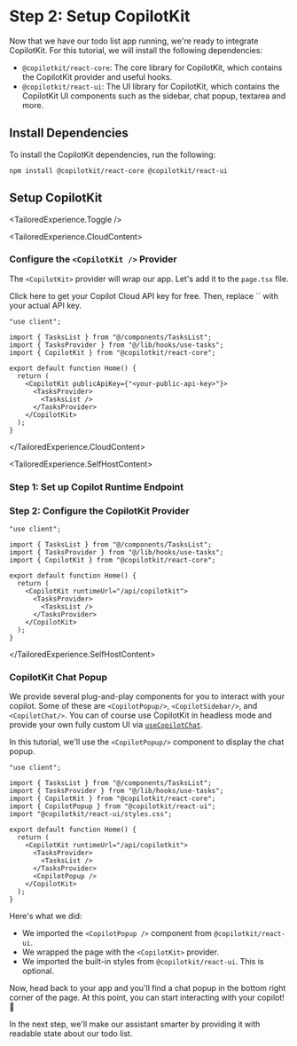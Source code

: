 
# Step 2: Setup CopilotKit

Now that we have our todo list app running, we're ready to integrate CopilotKit. For this tutorial, we will install the following dependencies:

- `@copilotkit/react-core`: The core library for CopilotKit, which contains the CopilotKit provider and useful hooks.
- `@copilotkit/react-ui`: The UI library for CopilotKit, which contains the CopilotKit UI components such as the sidebar, chat popup, textarea and more.

## Install Dependencies

To install the CopilotKit dependencies, run the following:

```shell npm2yarn
npm install @copilotkit/react-core @copilotkit/react-ui
```

## Setup CopilotKit

<TailoredExperience.Toggle />

<TailoredExperience.CloudContent>

### Configure the `<CopilotKit />` Provider

The `<CopilotKit>` provider will wrap our app. Let's add it to the `page.tsx` file.

  <Callout type="info">
    <LinkToCopilotCloud>Click here to get your Copilot Cloud API key for free</LinkToCopilotCloud>. Then, replace `<your-public-api-key>` with your actual API key.
  </Callout>

```tsx filename="app/page.tsx" showLineNumbers {5,9,13}
"use client";

import { TasksList } from "@/components/TasksList";
import { TasksProvider } from "@/lib/hooks/use-tasks";
import { CopilotKit } from "@copilotkit/react-core";

export default function Home() {
  return (
    <CopilotKit publicApiKey={"<your-public-api-key>"}>
      <TasksProvider>
        <TasksList />
      </TasksProvider>
    </CopilotKit>
  );
}
```

</TailoredExperience.CloudContent>

<TailoredExperience.SelfHostContent>
  ### Step 1: Set up Copilot Runtime Endpoint

<SelfHostingCopilotRuntimeCreateEndpoint />

### Step 2: Configure the CopilotKit Provider

```tsx filename="app/page.tsx" showLineNumbers {5,9,13}
"use client";

import { TasksList } from "@/components/TasksList";
import { TasksProvider } from "@/lib/hooks/use-tasks";
import { CopilotKit } from "@copilotkit/react-core";

export default function Home() {
  return (
    <CopilotKit runtimeUrl="/api/copilotkit">
      <TasksProvider>
        <TasksList />
      </TasksProvider>
    </CopilotKit>
  );
}
```

</TailoredExperience.SelfHostContent>

### CopilotKit Chat Popup

We provide several plug-and-play components for you to interact with your copilot. Some of these are `<CopilotPopup/>`, `<CopilotSidebar/>`, and `<CopilotChat/>`. You can of course use CopilotKit in headless mode and provide your own fully custom UI via [`useCopilotChat`](/reference/hooks/useCopilotChat).

In this tutorial, we'll use the `<CopilotPopup/>` component to display the chat popup.

```tsx filename="app/page.tsx" showLineNumbers {6-7,15}
"use client";

import { TasksList } from "@/components/TasksList";
import { TasksProvider } from "@/lib/hooks/use-tasks";
import { CopilotKit } from "@copilotkit/react-core";
import { CopilotPopup } from "@copilotkit/react-ui";
import "@copilotkit/react-ui/styles.css";

export default function Home() {
  return (
    <CopilotKit runtimeUrl="/api/copilotkit">
      <TasksProvider>
        <TasksList />
      </TasksProvider>
      <CopilotPopup />
    </CopilotKit>
  );
}
```

Here's what we did:

- We imported the `<CopilotPopup />` component from `@copilotkit/react-ui`.
- We wrapped the page with the `<CopilotKit>` provider.
- We imported the built-in styles from `@copilotkit/react-ui`. This is optional.

Now, head back to your app and you'll find a chat popup in the bottom right corner of the page. At this point, you can start interacting with your copilot! 🎉

In the next step, we'll make our assistant smarter by providing it with readable state about our todo list.

